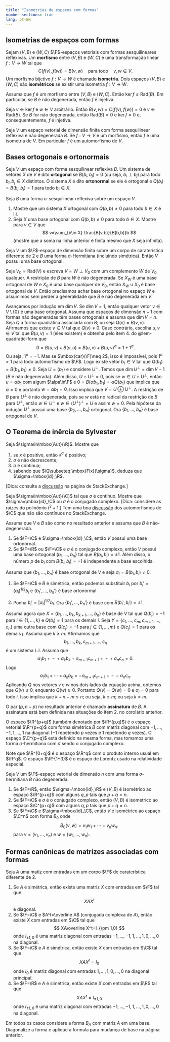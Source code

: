 ```yaml
--- 
title: "Isometrias de espaços com formas"
number-sections: true
lang: pt-BR
--- 
```


## Isometrias de espaços com formas

:::{#def-}
Sejam $(V,B)$ e $(W,C)$ $\F$-espaços vetoriais com formas sesquilineares reflexivas. Um **morfismo** entre $(V,B)$ e $(W,C)$ é uma transformação linear $f:V\to W$ tal que 
$$C(f(v),f(w))=B(v,w)\quad\mbox{para todo}\quad v,w\in V. 
$$
Um morfismo bijetivo $f:V\to W$ é chamado **isometria**. Dois espaços $(V,B)$ e $(W,C)$ são **isométricos** se existir uma isometria $f:V\to W$.
:::


:::{#lem-}
Assuma que $f$ é um morfismo entre $(V,B)$ e $(W,C)$. Então $\ker f\leq \mbox{Rad}(B)$. Em particular, se $B$ é não degenerada, então $f$ é injetiva.
:::


:::{.proof}
Seja $v\in\ker f$ e $w\in V$ arbitrário. Então $B(v,w)=C(f(v),f(w))=0$ e $v\in \mbox{Rad}(B)$. Se $B$ for não degenerada, então $\mbox{Rad}(B)=0$ e $\ker f=0$ e, consequentemente, $f$ é injetiva.
:::


:::{#cor-}
Seja $V$ um espaço vetorial de dimensão finita com forma sesquilinear reflexiva e não degenerada $B$. Se $f:V\to V$ é um morfismo, então $f$ é uma isometria de $V$. Em particular $f$ é um automorfismo de $V$.
:::


## Bases ortogonais e ortonormais


:::{#def-}
Seja $V$ um espaço com forma sesquilinear reflexiva $B$. Um sistema de vetores $X$ de $V$ é dito **ortogonal** se $B(b_i,b_j)=0$ (ou seja, $b_i\perp b_j$) para todo $b_i,b_j\in X$ distintos. O sistema $X$ é dito **ortonormal** se ele é ortogonal e $Q(b_i)=B(b_i,b_i)=1$ para todo $b_i\in X$.
:::


:::{#exr-}
Seja $B$ uma forma $\sigma$-sesquilinear reflexiva sobre um espaço $V$.


1.  Mostre que um sistema $X$ ortogonal com $Q(b,b)\neq 0$ para todo $b\in X$ é l.i.
2.  Seja $X$ uma base ortogonal com $Q(b,b)\neq 0$ para todo $b\in X$. Mostre para $v\in V$ que
$$
v=\sum_{b\in X} \frac{B(v,b)}{B(b,b)}b
$$
(mostre que a soma na linha anterior é finita mesmo que $X$ seja infinita).
:::


:::{#thm-}
Seja $V$ um $\F$-espaço de dimensão finita sobre um corpo de caraterística diferente de $2$ e $B$ uma forma $\sigma$-Hermitiana (incluindo simétrica). Então $V$ possui uma base ortogonal.
:::


:::{.proof}
Seja $V_0=\mbox{Rad}(V)$ e escreva $V=W\perp V_0$ com um complemento $W$ de $V_0$ qualquer. A restrição de $B$ para $W$ é não degenerada. Se $X_W$ é uma base ortogonal de $W$ e $X_0$ é uma base qualquer de $V_0$, então $X_W\cup X_0$ é base ortogonal de $V$. Então precisamos achar base ortogonal no espaço $W$ e assumimos sem perder a generalidade que $B$ é não degenerada em $V$.

Avançamos por indução em $\dim V$. Se $\dim V=1$, então qualquer vetor $v\in V\setminus\{0\}$ é uma base ortogonal. Assuma que espaços de dimensão $n-1$ com formas não degeneradas têm bases ortogonais e assuma que $\dim V=n$. Seja $Q$ a forma quadrática associada com $B$; ou seja $Q(v)=B(v,v)$. Afirmamos que existe $v\in V$ tal que $Q(v)\neq 0$. Caso contrário, escolha $u,v\in V$ tal que $B(u,v)=1$ (eles existem) e obtenha pelo item 4. do @lem-quadratic-form que
$$
0=B(u,v)+B(v,u)=B(u,v)+B(u,v)^\sigma=1+1^\sigma.
$$
Ou seja, $1^\sigma=-1$. Mas se $\mbox{car}(\F)\neq 2$, isso é impossível, pois $1^\sigma=1$ para todo automorfismo de $\F$.  Logo existe vetor $b_1\in V$ tal que $Q(b_1)=B(b_1,b_1)\neq 0$. Seja $U=\langle b_1\rangle$ e considere $U^\perp$. Temos que $\dim U^\perp=\dim V-1$ ($B$ é não degenerada). Além disso, $U\cap U^\perp=0$, pois se $w\in U\cap U^\perp$, então $u=\alpha b_1$ com algum $\alpa\in\F$ e $0=B(\alpha b_1,b_1)=\alpha Q(b_1)$ que implica que 
$\alpha=0$ e portanto $w=\alpha b_1=0$. Isso implica que $V=U\oplus U^\perp$. A restrição de $B$ para $U^\perp$ é não degenerada, pois se 
$w$ está no radical da restrição de $B$ para $U^\perp$, então $w\in U^\perp$ e $w\in (U^\perp)^\perp=U$ e assim $w=0$.  Pela hipótese da indução $U^\perp$ possui uma base $\{b_2,\ldots,b_n\}$ ortogonal. Ora $\{b_1,\ldots,b_n\}$ é base ortogonal de $V$.
:::


## O Teorema de inêrcia de Sylvester

:::{#exr-}
Seja $\sigma\in\mbox{Aut}(\R)$. Mostre que

1. se $x$ é positivo, então $x^\sigma$ é positivo;
2. $\sigma$ é não decrescente;
3. $\sigma$ é contínua;
4. sabendo que $\Q\subseteq \mbox{Fix}(\sigma)$, deduza que $\sigma=\mbox{id}_\R$.

[Dica: consulte a [discussão](https://math.stackexchange.com/q/449404) na página de StackExchange.]
:::


:::{#exr-}
Seja $\sigma\in\mbox{Aut}(\C)$ tal que $\sigma$ é contínuo. Mostre que $\sigma=\mbox{id}_\C$ ou $\sigma$ é o conjugado complexo. [Dica: considere as raízes do polinômio $t^2+1$.] Tem uma boa [discussão](https://math.stackexchange.com/q/412010) dos automorfismos de $\C$ que não são contínuos no StackExchange.
:::


:::{#cor-}
Assuma que $V$ e $B$ são como no resultado anterior e assuma que $B$ é não-degenerada.

1.  Se $\F=\C$ e $\sigma=\mbox{id}_\C$, então $V$ possui uma base ortonornal.
2.  Se $\F=\R$ ou $\F=\C$ e $\sigma$ é o conjugado complexo, então $V$ possui uma base ortogonal $\{b_1,\ldots,b_n\}$ tal que $B(b_i,b_i)=\pm 1$. Além disso, o número $p$ de $b_i$ com $B(b_i,b_i)=-1$ é independente a base escolhida.
:::


:::{.proof}
Assuma que $\{b_1,\ldots,b_n\}$ é base ortogonal de $V$ e seja $\alpha_i=B(b_i,b_i)\neq 0$.

1. Se $\F=\C$ e $B$ é simétrica, então podemos substituir $b_i$ por $b_i'=(\alpha_i)^{1/2} b_i$ e $\{b_1',\ldots,b_n'\}$ é base ortonormal.

2. Ponha $b_i'=|\alpha_i|^{1/2}b_i$. Ora $\{b_1',\ldots,b_n'\}$ é base com $B(b_i',b_i')=\pm 1$.

Assuma agora que $X=\{b_1,\ldots,b_k,b_{k+1},\ldots,b_n\}$ é base de $V$ tal que $Q(b_i)=-1$ para $i\in\{1,\ldots,k\}$ e $Q(b_i)=1$ para os demais $i$. Seja  $Y=\{c_1,\ldots,c_m,c_{m+1},\ldots,c_n\}$ uma outra base com $Q(c_j)=-1$ para $j\in\{1,\ldots,m\}$ e $Q(c_j)=1$ para os demais $j$. Assuma que $k\geq m$. Afirmamos que
$$
b_1,\ldots,b_k,c_{m+1},\ldots,c_n
$$
é um sistema L.I. Assuma que
$$
\alpha_1b_1+\cdots +\alpha_kb_k+\alpha_{m+1}c_{m+1}+\cdots+\alpha_nc_n=0.
$$
Logo
$$
\alpha_1b_1+\cdots+ \alpha_kb_k=-\alpha_{m+1}c_{m+1}-\cdots-\alpha_nc_n.
$$
Aplicando $Q$ nos vetores $v$ e $w$ nos dois lados da equação acima, obtemos que $Q(v) \leq 0$, enquanto $Q(w) \geq 0$. Portanto $Q(v)=Q(w)=0$ e $\alpha_i=0$ para todo $i$. Isso implica que $k+n-m\leq n$; ou seja, $k\leq m$; ou seja $k=m$.
:::


:::{#def-}
O par $(p,n-p)$ no resultado anterior é chamado **assinatura** de $B$. A assinatura está bem definida nas situações do item 2. no corolário anterior.
:::


:::{#def-}
O espaço $\R^{p+q}$ (também denotado por $\R^{p,q}$) é o espaço vetorial $\R^{p+q}$ com forma simétrica $B$ com matriz diagonal com $-1,\ldots,-1,1,\ldots,1$ na diagonal ($-1$ repetendo $p$ vezes e $1$ repetendo $q$ vezes). O espaço $\C^{p+q}$ está definido na mesma forma, mas tomamos uma forma $\sigma$-hermitiana com $\sigma$ sendo o conjugado complexo.
:::


:::{#exm-}
Note que $\R^{0+q}$ é o espaço $\R^q$ com o produto interno usual em $\R^q$. O espaço $\R^{1+3}$ é o espaço de Lorentz usado na relatividade especial.
:::


:::{#cor-}
Seja $V$ um $\F$-espaço vetorial de dimensão $n$ com uma forma $\sigma$-hermitiana $B$ não degenerada.

1. Se $\F=\R$, então $\sigma=\mbox{id}_\R$ e $(V,B)$ é isométrico ao espaço $\R^{p+q}$ com alguns $q,p$ tais que $p+q=n$.
2. Se $\F=\C$ e $\sigma$ é o conjugado complexo, então $(V,B)$ é isométrico ao espaço $\C^{p+q}$ com alguns $q,p$ tais que $p+q=n$.
3. Se $\F=\C$ e $\sigma=\mbox{id}_\C$, então $V$ é isométrico ao espaço $\C^n$ com forma $B_0$ onde
$$
B_0(v,w)=v_1w_1+\cdots+v_nw_n.
$$
para $v=(v_1,\ldots,v_n)$ e $w=(w_1,\ldots,w_n)$.
:::

## Formas canônicas de matrizes associadas com formas 

:::{#cor-}
Seja $A$ uma matiz com entradas em um corpo $\F$ de caraterística diferente de $2$.


1. Se $A$ é simétrica, então existe uma matriz $X$ com entradas em $\F$ tal que
$$
XAX^t
$$
é diagonal.
2. Se $\F=\C$ e $A^t=\overline A$ (conjugada complexa de $A$), então existe $X$ com entradas em $\C$ tal que
$$
XA\overline X^t=I_{\pm 1,0}
$$
onde $I_{\pm 1,0}$ é uma matriz diagonal com entradas $-1,\ldots,-1,1,\ldots,1,0,\ldots,0$ na diagonal.
3. Se $\F=\C$ e $A$ é simétrica, então existe $X$ com entradas em $\C$ tal que
$$
XA X^t=I_0
$$
onde $I_0$ é matriz diagonal com entradas $1,\ldots,1,0,\ldots,0$ na diagonal principal.
4. Se $\F=\R$ e $A$ é simétrica, então existe $X$ com entradas em $\R$ tal que
$$
XAX^t=I_{\pm 1,0}
$$
onde $I_{\pm 1,0}$ é uma matriz diagonal com entradas $-1,\ldots,-1,1,\ldots,1,0,\ldots,0$ na diagonal.
:::


:::{.proof}
Em todos os casos considere a forma $B_A$ com matriz $A$ em uma base. Diagonalize a forma e aplique a formula para mudança de base na página anterior.
:::

